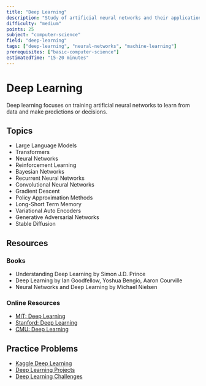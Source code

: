 ```yaml
---
title: "Deep Learning"
description: "Study of artificial neural networks and their applications in machine learning"
difficulty: "medium"
points: 25
subject: "computer-science"
field: "deep-learning"
tags: ["deep-learning", "neural-networks", "machine-learning"]
prerequisites: ["basic-computer-science"]
estimatedTime: "15-20 minutes"
---
```


# Deep Learning

Deep learning focuses on training artificial neural networks to learn from data and make predictions or decisions.

## Topics

- Large Language Models
- Transformers
- Neural Networks
- Reinforcement Learning
- Bayesian Networks
- Recurrent Neural Networks
- Convolutional Neural Networks
- Gradient Descent
- Policy Approximation Methods
- Long-Short Term Memory
- Variational Auto Encoders
- Generative Adversarial Networks
- Stable Diffusion

## Resources

### Books

- Understanding Deep Learning by Simon J.D. Prince
- Deep Learning by Ian Goodfellow, Yoshua Bengio, Aaron Courville
- Neural Networks and Deep Learning by Michael Nielsen

### Online Resources

- [MIT: Deep Learning](https://ocw.mit.edu/courses/electrical-engineering-and-computer-science/6-s897-machine-learning-for-healthcare-spring-2019/)
- [Stanford: Deep Learning](https://www.coursera.org/learn/deep-learning)
- [CMU: Deep Learning](https://deeplearning.cs.cmu.edu/)

## Practice Problems

- [Kaggle Deep Learning](https://www.kaggle.com/competitions?category=deep-learning)
- [Deep Learning Projects](https://paperswithcode.com/area/deep-learning)
- [Deep Learning Challenges](https://www.tensorflow.org/tutorials) 